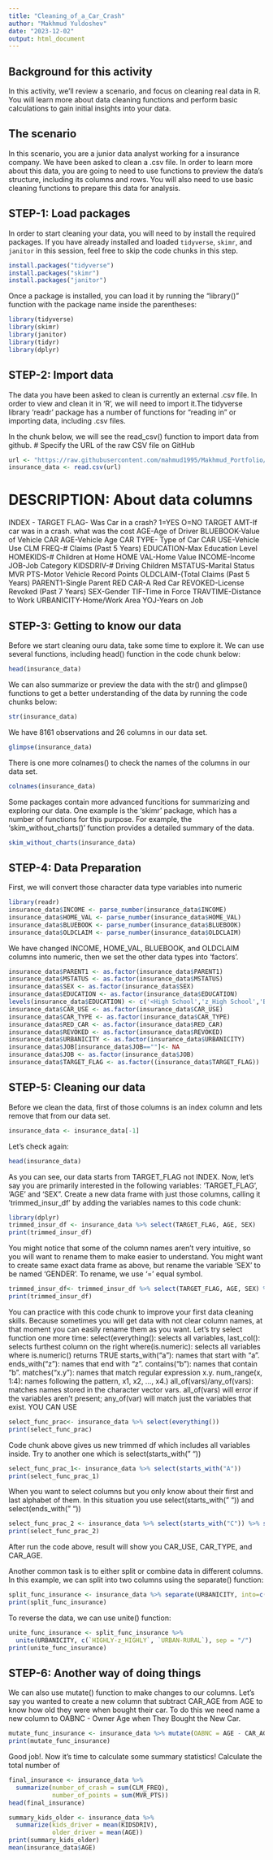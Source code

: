 ```yaml
---
title: "Cleaning_of_a_Car_Crash"
author: "Makhmud Yuldoshev"
date: "2023-12-02"
output: html_document
---
```

## Background for this activity
In this activity, we'll review a scenario, and focus on cleaning real data in R. You will learn more about data cleaning functions and perform basic calculations to gain initial insights into your data.

## The scenario
In this scenario, you are a junior data analyst working for a insurance company. We have been asked to clean a .csv file. In order to learn more about this data, you are going to need to use functions to preview the data's structure, including its columns and rows. You will also need to use basic cleaning functions to prepare this data for analysis.

## STEP-1: Load packages
In order to start cleaning your data, you will need to  by install the required packages. If you have already installed and loaded `tidyverse`, `skimr`, and `janitor` in this session, feel free to skip the code chunks in this step.
```r
install.packages("tidyverse")
install.packages("skimr")
install.packages("janitor")
```

Once a package is installed, you can load it by running the "library()" function with the package name inside the parentheses:
```r
library(tidyverse)
library(skimr)
library(janitor)
library(tidyr)
library(dplyr)
```

## STEP-2: Import data

The data you have been asked to clean is currently an external .csv file. In order to view and clean it in 'R', we will need to import it.The tidyverse library 'readr' package has a number of functions for "reading in" or importing data, including .csv files.

In the chunk below, we will see the read_csv() function to import data from github.
# Specify the URL of the raw CSV file on GitHub
```r
url <- "https://raw.githubusercontent.com/mahmud1995/Makhmud_Portfolio/main/insurance_training_data.csv"
insurance_data <- read.csv(url)
```
# DESCRIPTION: About data columns
INDEX - 
TARGET FLAG- Was Car in a crash? 1=YES O=NO
TARGET AMT-If car was in a crash. what was the cost
AGE-Age of Driver
BLUEBOOK-Value of Vehicle
CAR AGE-Vehicle Age
CAR TYPE- Type of Car
CAR USE-Vehicle Use
CLM FREQ-# Claims (Past 5 Years)
EDUCATION-Max Education Level
HOMEKIDS-# Children at Home
HOME VAL-Home Value
INCOME-Income
JOB-Job Category
KIDSDRIV-# Driving Children
MSTATUS-Marital Status
MVR PTS-Motor Vehicle Record Points
OLDCLAIM-(Total Claims (Past 5 Years)
PARENT1-Single Parent
RED CAR-A Red Car
REVOKED-License Revoked (Past 7 Years)
SEX-Gender
TIF-Time in Force
TRAVTIME-Distance to Work
URBANICITY-Home/Work Area
YOJ-Years on Job

## STEP-3: Getting to know our data

Before we start cleaning ouru data, take some time to explore it. We can use several functions, including head() function in the code chunk below:
```r
head(insurance_data)
```

We can also summarize or preview the data with the str() and glimpse() functions to get a better understanding of the data by running the code chunks below:
```r
str(insurance_data)
```
We have 8161 observations and 26 columns in our data set. 

```r
glimpse(insurance_data)
```

There is one more colnames() to check the names of the columns in our data set. 
```r
colnames(insurance_data)
```

Some packages contain more advanced funcitions for summarizing and exploring our data. One example is the 'skimr' package, which has a number of functions for this purpose. For example, the 'skim_without_charts()' function provides a detailed summary of the data. 
```r
skim_without_charts(insurance_data)
```

## STEP-4: Data Preparation

First, we will convert those character data type variables into numeric
```r
library(readr)
insurance_data$INCOME <- parse_number(insurance_data$INCOME)
insurance_data$HOME_VAL <- parse_number(insurance_data$HOME_VAL)
insurance_data$BLUEBOOK <- parse_number(insurance_data$BLUEBOOK)
insurance_data$OLDCLAIM <- parse_number(insurance_data$OLDCLAIM)
```

We have changed INCOME, HOME_VAL, BLUEBOOK, and OLDCLAIM columns into numeric, then we set the other data types into 'factors'.
```r
insurance_data$PARENT1 <- as.factor(insurance_data$PARENT1)
insurance_data$MSTATUS <- as.factor(insurance_data$MSTATUS)
insurance_data$SEX <- as.factor(insurance_data$SEX)
insurance_data$EDUCATION <- as.factor(insurance_data$EDUCATION)
levels(insurance_data$EDUCATION) <- c('<High School','z_High School','Bachelors', 'Masters','PHD')
insurance_data$CAR_USE <- as.factor(insurance_data$CAR_USE)
insurance_data$CAR_TYPE <- as.factor(insurance_data$CAR_TYPE)
insurance_data$RED_CAR <- as.factor(insurance_data$RED_CAR)
insurance_data$REVOKED <- as.factor(insurance_data$REVOKED)
insurance_data$URBANICITY <- as.factor(insurance_data$URBANICITY)
insurance_data$JOB[insurance_data$JOB==""]<- NA
insurance_data$JOB <- as.factor(insurance_data$JOB)
insurance_data$TARGET_FLAG <- as.factor((insurance_data$TARGET_FLAG))
```


## STEP-5: Cleaning our data

Before we clean the data, first of those columns is an index column and lets remove that from our data set.
```r
insurance_data <- insurance_data[-1]
```
Let's check again:
```r
head(insurance_data)
```
As you can see, our data starts from TARGET_FLAG not INDEX.
Now, let's say you are primarily interested in the following variables: 'TARGET_FLAG', 'AGE' and 'SEX". Create a new data frame with just those columns, calling it 'trimmed_insur_df' by adding the variables names to this code chunk:
```r
library(dplyr)
trimmed_insur_df <- insurance_data %>% select(TARGET_FLAG, AGE, SEX)
print(trimmed_insur_df)
```

You might notice that some of the column names aren't very intuitive, so you will want to rename them to make easier to understand. You might want to create same exact data frame as above, but rename the variable 'SEX' to be named 'GENDER'. To rename, we use '=' equal symbol.
```r
trimmed_insur_df<- trimmed_insur_df %>% select(TARGET_FLAG, AGE, SEX) %>% rename(GENDER = SEX)
print(trimmed_insur_df)
```

You can practice with this code chunk to improve your first data cleaning skills. Because sometimes you will get data with not clear column names, at that moment you can easily rename them as you want.
Let's try select function one more time:
select(everything(): selects all variables,
       last_col():   selects furthest column on the right 
       where(is.numeric): selects all variables where is.numeric() returns TRUE
       starts_with("a"): names that start with "a".
       ends_with("z"): names that end with "z".
       contains("b"): names that contain "b".
       matches("x.y"): names that match regular expression x.y.
       num_range(x, 1:4): names following the pattern, x1, x2, ..., x4.)
       all_of(vars)/any_of(vars): matches names stored in the character vector vars.                   all_of(vars) will error if the variables aren't present; any_of(var) will match just the        variables that exist.
YOU CAN USE 
```r
select_func_prac<- insurance_data %>% select(everything())
print(select_func_prac)
```
Code chunk above gives us new trimmed df which includes all variables inside. Try to another one which is select(starts_with(" "))
```r
select_func_prac_1<- insurance_data %>% select(starts_with("A"))
print(select_func_prac_1)
```

When you want to select columns but you only know about their first and last alphabet of them. In this situation you use select(starts_with(" ")) and select(ends_with(" "))
```r
select_func_prac_2 <- insurance_data %>% select(starts_with("C")) %>% select(ends_with("E"))
print(select_func_prac_2)
```
After run the code above, result will show you CAR_USE, CAR_TYPE, and CAR_AGE.

Another common task is to either split or combine data in different columns. 
In this example, we can split into two columns using the separate() function:
```r
split_func_insurance <- insurance_data %>% separate(URBANICITY, into=c("HIGHLY-z_HIGHLY","URBAN-RURAL"), sep = "/")
print(split_func_insurance)
```
To reverse the data, we can use unite() function:
```r
unite_func_insurance <- split_func_insurance %>% 
  unite(URBANICITY, c(`HIGHLY-z_HIGHLY`, `URBAN-RURAL`), sep = "/")
print(unite_func_insurance)
```

## STEP-6: Another way of doing things

We can also use mutate() function to make changes to our columns. Let's say you wanted to create a new column that subtract CAR_AGE from AGE to know how old they were when bought their car. To do this we need name a new column to OABNC - Owner Age when They Bought the New Car.
```r
mutate_func_insurance <- insurance_data %>% mutate(OABNC = AGE - CAR_AGE)
print(mutate_func_insurance)
```


Good job!. Now it's time to calculate some summary statistics! Calculate the total number of 
```r
final_insurance <- insurance_data %>% 
  summarize(number_of_crash = sum(CLM_FREQ),
            number_of_points = sum(MVR_PTS))
head(final_insurance)
```
```r
summary_kids_older <- insurance_data %>% 
  summarize(kids_driver = mean(KIDSDRIV),
            older_driver = mean(AGE))
print(summary_kids_older)
mean(insurance_data$AGE)
```
